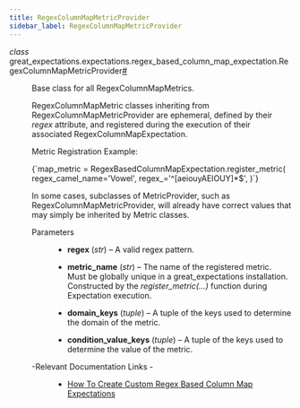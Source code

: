 ```yaml
---
title: RegexColumnMapMetricProvider
sidebar_label: RegexColumnMapMetricProvider
---
```


<section class="sphinx-api-doc" id="regexcolumnmapmetricprovider">

<dl class="py class">
<dt class="sig sig-object py" id="great_expectations.expectations.regex_based_column_map_expectation.RegexColumnMapMetricProvider">
<em class="property"><span class="pre">class</span><span class="w"> </span></em><span class="sig-prename descclassname"><span class="pre">great_expectations.expectations.regex_based_column_map_expectation.</span></span><span class="sig-name descname"><span class="pre">RegexColumnMapMetricProvider</span></span><a class="headerlink" href="#great_expectations.expectations.regex_based_column_map_expectation.RegexColumnMapMetricProvider" title="Permalink to this definition">#</a></dt>
<dd><p>Base class for all RegexColumnMapMetrics.</p>
<p>RegexColumnMapMetric classes inheriting from RegexColumnMapMetricProvider are ephemeral,
defined by their <cite>regex</cite> attribute, and registered during the execution of their associated RegexColumnMapExpectation.</p>
<p>Metric Registration Example:</p>
<p><CodeBlock language="python">{`map_metric = RegexBasedColumnMapExpectation.register_metric(
    regex_camel_name='Vowel',
    regex_='^[aeiouyAEIOUY]*$',
)`}</CodeBlock></p>
<p>In some cases, subclasses of MetricProvider, such as RegexColumnMapMetricProvider, will already
have correct values that may simply be inherited by Metric classes.</p>
<dl class="field-list simple">
<dt class="field-odd">Parameters</dt>
<dd class="field-odd"><ul class="simple">
<li><p><strong>regex</strong> (<em>str</em>) – A valid regex pattern.</p></li>
<li><p><strong>metric_name</strong> (<em>str</em>) – The name of the registered metric. Must be globally unique in a great_expectations installation.
Constructed by the <cite>register_metric(…)</cite> function during Expectation execution.</p></li>
<li><p><strong>domain_keys</strong> (<em>tuple</em>) – A tuple of the keys used to determine the domain of the metric.</p></li>
<li><p><strong>condition_value_keys</strong> (<em>tuple</em>) – A tuple of the keys used to determine the value of the metric.</p></li>
</ul>
</dd>
</dl>
<dl class="simple">
<dt>-Relevant Documentation Links
-</dt><dd><ul class="simple">
<li><p><a class="reference external" href="https://docs.greatexpectations.io/docs/0.17.23/guides/expectations/creating_custom_expectations/how_to_create_custom_regex_based_column_map_expectations">How To Create Custom Regex Based Column Map Expectations</a></p></li>
</ul>
</dd>
</dl>
</dd></dl>
</section>